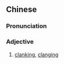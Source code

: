 {{also|当啷}}
==Chinese==
{{zh-forms|s=当啷|t2=當啷}}

===Pronunciation===
{{zh-pron
|m=dānglāng
|c=dong1 long1,dong1 long4
|cat=a
}}

===Adjective===
{{zh-adj}}

# {{lb|zh|onomatopoeia}} [[clanking]], [[clanging]]